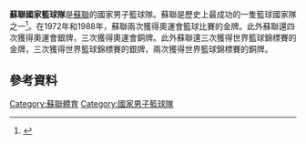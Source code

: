 '''蘇聯國家籃球隊'''是[[蘇聯|蘇聯]]的國家男子籃球隊。蘇聯是歷史上最成功的一隻籃球國家隊之一<ref>{{Cite web |url=http://archive.fiba.com/pages/eng/fa/keyfigures/p/rc//tid//tid2//lid_38179_ct/0/cid/WMM/_//index.html |title=FIBA |accessdate=2019-09-08 |archive-date=2013-09-27 |archive-url=https://web.archive.org/web/20130927101232/http://archive.fiba.com/pages/eng/fa/keyfigures/p/rc//tid//tid2//lid_38179_ct/0/cid/WMM/_//index.html |dead-url=no }}</ref>。在1972年和1988年，蘇聯兩次獲得奧運會籃球比賽的金牌。此外蘇聯還四次獲得奧運會銀牌，三次獲得奧運會銅牌。此外蘇聯還三次獲得世界籃球錦標賽的金牌，三次獲得世界籃球錦標賽的銀牌，兩次獲得世界籃球錦標賽的銅牌。
==參考資料==
{{Reflist}}
[[Category:蘇聯體育|Category:蘇聯體育]]
[[Category:國家男子籃球隊|Category:國家男子籃球隊]]